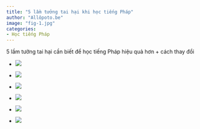```yaml
---
title: "5 lầm tưởng tai hại khi học tiếng Pháp"
author: "Allôpoto.be"
image: "fig-1.jpg"
categories:
- Học tiếng Pháp 
---
```


5 lầm tưởng tai hại cần biết để học tiếng Pháp hiệu quả hơn + cách thay đổi

-   ![](fig-2.jpg)

-   ![](fig-3.jpg)

-   ![](fig-4.jpg)

-   ![](fig-5.jpg)

-   ![](fig-6.jpg)

-   ![](fig-end.jpg)
